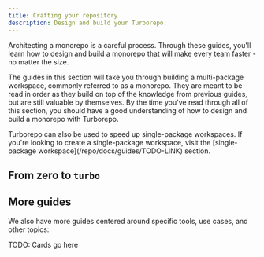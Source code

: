 ```yaml
---
title: Crafting your repository
description: Design and build your Turborepo.
---
```



Architecting a monorepo is a careful process. Through these guides, you'll learn how to design and build a monorepo that will make every team faster - no matter the size.

The guides in this section will take you through building a multi-package workspace, commonly referred to as a monorepo. They are meant to be read in order as they build on top of the knowledge from previous guides, but are still valuable by themselves. By the time you've read through all of this section, you should have a good understanding of how to design and build a monorepo with Turborepo.

<Callout type="info">
Turborepo can also be used to speed up single-package workspaces. If you're looking to create a single-package workspace, visit the [single-package workspace](/repo/docs/guides/TODO-LINK) section.
</Callout>

## From zero to `turbo`

<Cards>
<Card
    href="/docs/crafting-your-repository/structuring-a-repo"
    title="Structuring a repo"
    description="Design the directory structure of your monorepo."
  />

<Card
    href="/docs/crafting-your-repository/installing-packages"
    title="Installing packages"
    description="Handling packages throughout your workspace"
  />

<Card
    href="/docs/crafting-your-repository/configuring-pipelines"
    title="Configuring pipelines"
    description="Configure your tasks"
  />

<Card
    href="/docs/crafting-your-repository/caching"
    title="Caching"
    description="Never do the same work twice"
  />

<Card
    href="/docs/crafting-your-repository/running-tasks"
    title="Running tasks"
    description="Run tasks as fast as possible"
  />

<Card
    href="/docs/crafting-your-repository/developing-apps"
    title="Developing apps"
    description="Run many apps in parallel"
  />

<Card
    href="/docs/crafting-your-repository/using-environment-variables"
    title="Using environment variables"
    description="Account for variables in your environment"
  />

<Card
    href="/docs/crafting-your-repository/generating-code"
    title="Generating code"
    description="Create code using generators"
  />

<Card
    href="/docs/crafting-your-repository/constructing-ci"
    title="Constructing CI"
    description="Ship your applications"
  />

<Card
    href="/docs/crafting-your-repository/upgrading"
    title="Upgrading"
    description="Upgrading your Turborepo version"
  />
</Cards>

## More guides

We also have more guides centered around specific tools, use cases, and other topics:

TODO: Cards go here
